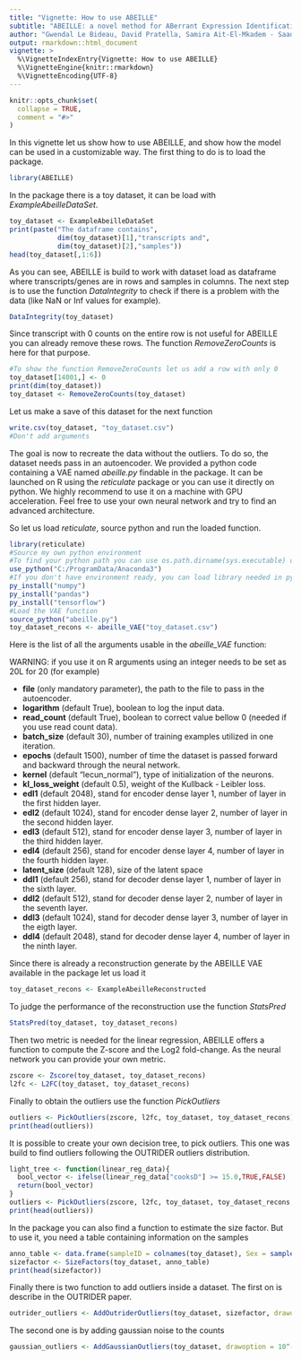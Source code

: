 ```yaml
---
title: "Vignette: How to use ABEILLE"
subtitle: "ABEILLE: a novel method for ABerrant Expression Identification empLoying machine LEarning from sequencing data"
author: "Gwendal Le Bideau, David Pratella, Samira Ait-El-Mkadem - Saadi, Sylvie Bannwarth, Véronique Paquis-Flucklinger, Silvia Bottini"
output: rmarkdown::html_document
vignette: >
  %\VignetteIndexEntry{Vignette: How to use ABEILLE}
  %\VignetteEngine{knitr::rmarkdown}
  %\VignetteEncoding{UTF-8}
---
```

```r
knitr::opts_chunk$set(
  collapse = TRUE,
  comment = "#>"
)
```
In this vignette let us show how to use ABEILLE, and show how the model can be used in a customizable way. The first thing to do is to load the package.
```r
library(ABEILLE)
```

In the package there is a toy dataset, it can be load with *ExampleAbeilleDataSet*.

```r
toy_dataset <- ExampleAbeilleDataSet
print(paste("The dataframe contains",
            dim(toy_dataset)[1],"transcripts and",
            dim(toy_dataset)[2],"samples"))
head(toy_dataset[,1:6])
```
As you can see, ABEILLE is build to work with dataset load as dataframe where transcripts/genes are in rows and samples in columns. The next step is to use the function *DataIntegrity* to check if there is a problem with the data (like NaN or Inf values for example).

```r
DataIntegrity(toy_dataset)
```

Since transcript with 0 counts on the entire row is not useful for ABEILLE you can already remove these rows. The function *RemoveZeroCounts* is here for that purpose.

```r
#To show the function RemoveZeroCounts let us add a row with only 0
toy_dataset[14001,] <- 0
print(dim(toy_dataset))
toy_dataset <- RemoveZeroCounts(toy_dataset)
```
Let us make a save of this dataset for the next function
```r
write.csv(toy_dataset, "toy_dataset.csv")
#Don't add arguments
```
The goal is now to recreate the data without the outliers. To do so, the dataset needs pass in an autoencoder. We provided a python code containing a VAE named *abeille.py* findable in the package. It can be launched on R using the *reticulate* package or you can use it directly on python. We highly recommend to use it on a machine with GPU acceleration. Feel free to use your own neural network and try to find an advanced architecture.

So let us load *reticulate*, source python and run the loaded function.
```r
library(reticulate)
#Source my own python environment
#To find your python path you can use os.path.dirname(sys.executable) on python
use_python("C:/ProgramData/Anaconda3")
#If you don't have environment ready, you can load library needed in python
py_install("numpy")
py_install("pandas")
py_install("tensorflow")
#Load the VAE function
source_python("abeille.py")
toy_dataset_recons <- abeille_VAE("toy_dataset.csv")
```
Here is the list of all the arguments usable in the *abeille_VAE* function:

WARNING: if you use it on R arguments using an integer needs to be set as 20L for 20 (for example)

* **file** (only mandatory parameter), the path to the file to pass in the autoencoder.
* **logarithm** (default True), boolean to log the input data.
* **read_count** (default True), boolean to correct value bellow 0 (needed if you use read count data).
* **batch_size** (default 30), number of training examples utilized in one iteration.
* **epochs** (default 1500), number of time the dataset is passed forward and backward through the neural network.
* **kernel** (default "lecun_normal"), type of initialization of the neurons.
* **kl_loss_weight** (default 0.5), weight of the Kullback - Leibler loss.
* **edl1** (default 2048), stand for encoder dense layer 1, number of layer in the first hidden layer.
* **edl2** (default 1024), stand for encoder dense layer 2, number of layer in the second hidden layer.
* **edl3** (default 512), stand for encoder dense layer 3, number of layer in the third hidden layer.
* **edl4** (default 256), stand for encoder dense layer 4, number of layer in the fourth hidden layer.
* **latent_size** (default 128), size of the latent space
* **ddl1** (default 256), stand for decoder dense layer 1, number of layer in the sixth layer.
* **ddl2** (default 512), stand for decoder dense layer 2, number of layer in the seventh layer.
* **ddl3** (default 1024), stand for decoder dense layer 3, number of layer in the eigth layer.
* **ddl4** (default 2048), stand for decoder dense layer 4, number of layer in the ninth layer.

Since there is already a reconstruction generate by the ABEILLE VAE available in the package let us load it
```r
toy_dataset_recons <- ExampleAbeilleReconstructed
```

To judge the performance of the reconstruction use the function *StatsPred*
```r
StatsPred(toy_dataset, toy_dataset_recons)
```

Then two metric is needed for the linear regression, ABEILLE offers a function to compute the Z-score and the Log2 fold-change. As the neural network you can provide your own metric.
```r
zscore <- Zscore(toy_dataset, toy_dataset_recons)
l2fc <- L2FC(toy_dataset, toy_dataset_recons)
```

Finally to obtain the outliers use the function *PickOutliers*
```r
outliers <- PickOutliers(zscore, l2fc, toy_dataset, toy_dataset_recons)
print(head(outliers))
```
It is possible to create your own decision tree, to pick outliers. This one was build to find outliers following the OUTRIDER outliers distribution.
```r
light_tree <- function(linear_reg_data){
  bool_vector <- ifelse(linear_reg_data["cooksD"] >= 15.0,TRUE,FALSE)
  return(bool_vector)
}
outliers <- PickOutliers(zscore, l2fc, toy_dataset, toy_dataset_recons, decision_tree = light_tree)
print(head(outliers))
```

In the package you can also find a function to estimate the size factor. But to use it, you need a table containing information on the samples
```r
anno_table <- data.frame(sampleID = colnames(toy_dataset), Sex = sample(c("Male", "Female"), 128, replace = TRUE), Age = sample(1:89, 128, replace = TRUE), Cohort = rep("GTEx database",128))
sizefactor <- SizeFactors(toy_dataset, anno_table)
print(head(sizefactor))
```
Finally there is two function to add outliers inside a dataset. The first on is describe in the OUTRIDER paper.
```r
outrider_outliers <- AddOutriderOutliers(toy_dataset, sizefactor, drawoption = 10^-5)
```

The second one is by adding gaussian noise to the counts
```r
gaussian_outliers <- AddGaussianOutliers(toy_dataset, drawoption = 10^-5)
```


